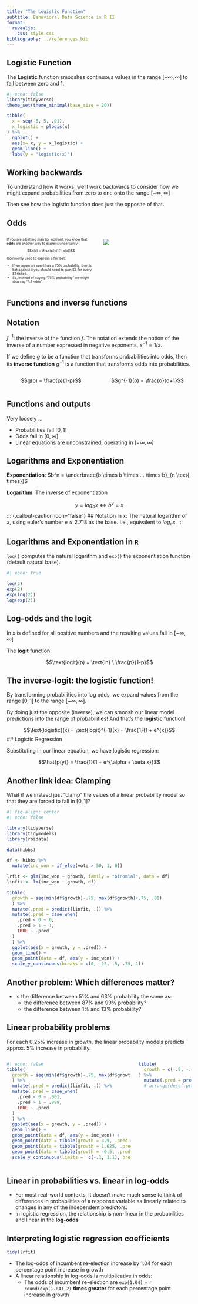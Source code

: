 ```yaml
---
title: "The Logistic Function"
subtitle: Behavioral Data Science in R II
format: 
  revealjs:
    css: style.css
bibliography: ../references.bib
---
```


## Logistic Function

The **Logistic** function smooshes continuous values in the range $[-\infty, \infty]$ to fall between zero and 1.

```r
#| echo: false
library(tidyverse)
theme_set(theme_minimal(base_size = 20))

tibble(
  x = seq(-5, 5, .01),
  x_logistic = plogis(x)
) %>% 
  ggplot() +
  aes(x= x, y = x_logistic) +
  geom_line() +
  labs(y = "logistic(x)")
```


## Working backwards

To understand how it works, we'll work backwards to consider how we might expand probabilities from zero to one onto the range $[-\infty, \infty]$

Then see how the logistic function does just the opposite of that.

## Odds

:::: {.columns}
::: {.column width="50%"}

::: {style="font-size: 65%;"}

If you are a betting man (or woman), you know that **odds** are another way to express uncertainty:

$$o(x) = \frac{p(x)}{1-p(x)}$$

::: {.fragment}
Commonly used to express a fair bet: 

- If we agree an event has a 75% probability, then to bet against it you should need to gain \$3 for every \$1 risked.  
- So, instead of saying "75% probability" we might also say "3:1 odds".
:::


:::

:::
::: {.column width="50%"}
![](../imgs/DALLE-2024-01-02-09.26.43-bookie board.png)
:::
::::



## Functions and inverse functions

::: {.callout-caution icon="false"}
## Notation
$f^{-1}$: the inverse of the function $f$.  The notation extends the notion of the inverse of a number expressed in negative exponents, $x^{-1} = 1/x$.
:::

If we define $g$ to be a function that transforms probabilities into odds, then its **inverse function** $g^{-1}$ is a function that transforms odds into probabilities.

:::: {.columns}
::: {.column width="50%"}
$$g(p) = \frac{p}{1-p}$$
:::
::: {.column width="50%"}
$$g^{-1}(o) = \frac{o}{o+1}$$
:::
::::


## Functions and outputs

Very loosely ...

- Probabilities fall $[0, 1]$
- Odds fall in  $[0, \infty]$
- Linear equations are unconstrained, operating in $[-\infty, \infty]$

## Logarithms and Exponentiation

**Exponentiation**: $b^n = \underbrace{b \times b \times ... \times b}_{n \text{ times}}$

**Logarithm**: The inverse of exponentiation

$$y = log_bx \iff b^y=x$$
::: {.callout-caution icon="false"}
## Notation
$\text{ln} \ x$: The natural logarithm of $x$, using euler's number $e \approx 2.718$ as the base. I.e., equivalent to $log_e x$.
:::


## Logarithms and Exponentiation in `R`

`log()` computes the natural logarithm and `exp()` the exponentiation function (default natural base).

```r
#| echo: true

log(2)
exp(2)
exp(log(2))
log(exp(2))
```


## Log-odds and the logit

$\text{ln} \ x$ is defined for all positive numbers and the resulting values fall in $[-\infty, \infty]$

The **logit** function:

$$\text{logit}(p) =  \text{ln} \ \frac{p}{1-p}$$

## The inverse-logit: the logistic function!

By transforming probabilities into log odds, we expand values from the range $[0, 1]$ to the range $[-\infty, \infty]$.

By doing just the opposite (inverse), we can smoosh our linear model predictions into the range of probabilities! And that's the **logistic** function!

$$\text{logistic}(x) = \text{logit}^{-1}(x) = \frac{1}{1 + e^{x}}$$
## Logistic Regression

Substituting in our linear equation, we have logistic regression:

$$\hat{p(y)} = \frac{1}{1 + e^{\alpha + \beta x}}$$

## Another link idea: Clamping

What if we instead just "clamp" the values of a linear probability model so that they are forced to fall in $[0,1]$?

```r
#| fig-align: center
#| echo: false

library(tidyverse)
library(tidymodels)
library(rosdata)

data(hibbs)

df <- hibbs %>% 
  mutate(inc_won = if_else(vote > 50, 1, 0))

lrfit <- glm(inc_won ~ growth, family = "binomial", data = df)
linfit <- lm(inc_won ~ growth, df)

tibble(
  growth = seq(min(df$growth)-.75, max(df$growth)+.75, .01)
  ) %>% 
  mutate(.pred = predict(linfit, .)) %>% 
  mutate(.pred = case_when(
    .pred < 0 ~ 0,
    .pred > 1 ~ 1,
    TRUE ~ .pred
  )
  ) %>% 
  ggplot(aes(x = growth, y = .pred)) +
  geom_line() +
  geom_point(data = df, aes(y = inc_won)) +
  scale_y_continuous(breaks = c(0, .25, .5, .75, 1))
```

## Another problem: Which differences matter?

- Is the difference between 51% and 63% probability the same as:
  - the difference between 87% and 99% probability?
  - the difference between 1% and 13% probability?

## Linear probability problems

For each 0.25% increase in growth, the linear probability models predicts approx. 5% increase in probability.

:::: {.columns}
::: {.column width="70%"}


```r
#| echo: false
tibble(
  growth = seq(min(df$growth)-.75, max(df$growth)+.75, .01)
  ) %>% 
  mutate(.pred = predict(linfit, .)) %>% 
  mutate(.pred = case_when(
    .pred < 0 ~ .001,
    .pred > 1 ~ .999,
    TRUE ~ .pred
  )
  ) %>% 
  ggplot(aes(x = growth, y = .pred)) +
  geom_line() +
  geom_point(data = df, aes(y = inc_won)) +
  geom_point(data = tibble(growth = 3.9, .pred = 1.), size = 30, shape  = 1, color = "red") +
  geom_point(data = tibble(growth = 1.625, .pred = .5), size = 30, shape  = 1, color = "red") +
  geom_point(data = tibble(growth = -0.5, .pred = 0.), size = 30, shape  = 1, color = "red") +
  scale_y_continuous(limits =  c(-.1, 1.1), breaks = c(0, .25, .5, .75, 1))
```
:::
::: {.column width="30%"}

```r
tibble(
  growth = c(-.9, -.65, 1.5, 1.75, 3.8, 4.05)
) %>% 
  mutate(.pred = predict(linfit, .))
  # arrange(desc(.pred))
```
:::
::::


## Linear in probabilities vs. linear in log-odds

- For most real-world contexts, it doesn't make much sense to think of differences in probabilities of a response variable as linearly related to changes in any of the independent predictors.
- In logistic regression, the relationship is non-linear in the probabilities and linear in the **log-odds**

## Interpreting logistic regression coefficients

```r
tidy(lrfit)
```
- The log-odds of incumbent re-election increase by 1.04 for each percentage point increase in growth
- A linear relationship in log-odds is multiplicative in odds:
  - The odds of incumbent re-election are `exp(1.04)`  = `r round(exp(1.04),2)` **times greater** for each percentage point increase in growth